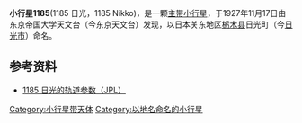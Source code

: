 {{Infobox planet 
| width = 25em 
| bgcolour = #FFFFC0 
| apsis = 
| name = 1185 日光
| symbol = 
| image = 
| caption = 
| discovery = yes 
| discovery_ref = 
| discoverer = [[及川奥郎|及川奥郎]]
| discovery_site = 东京
| discovered = 1927年11月17日
| designations = yes
| mp_name = 
| alt_names = 1927 WC
| named_after = 
| mp_category =  [[小行星带|小行星带]]<br />（[[花神星族|花神星族]]）
| orbit_ref = 
| epoch = 2009年6月18日 ([[儒略日|JD]] 2455000.5)
| aphelion = 2.474 [[天文单位|AU]]
| perihelion = 2.000 AU
| semimajor = 2.237 AU
| eccentricity = 0.106
| period = 3.35 [[儒略年|a]]
| avg_speed = 
| inclination = 5.70°
| asc_node =  71.98°
| mean_anomaly = 117.19°
| arg_peri = 2.19°
| satellites = 
| physical_characteristics = yes 
| dimensions = 
| mass = 
| density = 
| surface_grav = 
| escape_velocity = 
| sidereal_day = 3.79 h
| axial_tilt = 
| pole_ecliptic_lat = 
| pole_ecliptic_lon = 
| albedo = 
| temperatures= 
| temp_name1 = 
| mean_temp_1 = 
| max_temp_1 = 
| temp_name2 = 
| max_temp_2 = 
| spectral_type = S
| abs_magnitude = 12.09
}}
'''小行星1185'''(1185 日光，1185 Nikko)，是一颗[[小行星带|主带]][[小行星|小行星]]，于1927年11月17日由东京帝国大学天文台（今东京天文台）发现，以日本关东地区[[栃木县|栃木县]]日光町（今[[日光市|日光市]]）命名。
==参考资料==
* [http://ssd.jpl.nasa.gov/sbdb.cgi?sstr=1185 1185 日光的轨道参数（JPL）] {{Wayback|url=http://ssd.jpl.nasa.gov/sbdb.cgi?sstr=1185 |date=20201107122651 }}
{{Minor Planet Number|[[小行星1184|小行星1184]]|[[小行星1186|小行星1186]]}}
[[Category:小行星带天体|Category:小行星带天体]]
[[Category:以地名命名的小行星|Category:以地名命名的小行星]]
{{Beltasteroid-stub}}